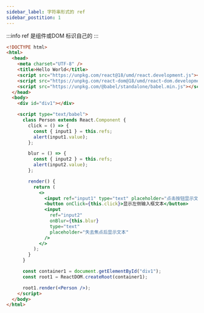 ```yaml
---
sidebar_label: 字符串形式的 ref
sidebar_postition: 1
---
```

:::info
ref 是组件或DOM 标识自己的
:::

```html
<!DOCTYPE html>
<html>
  <head>
    <meta charset="UTF-8" />
    <title>Hello World</title>
    <script src="https://unpkg.com/react@18/umd/react.development.js"></script>
    <script src="https://unpkg.com/react-dom@18/umd/react-dom.development.js"></script>
    <script src="https://unpkg.com/@babel/standalone/babel.min.js"></script>
  </head>
  <body>
    <div id="div1"></div>

    <script type="text/babel">
      class Person extends React.Component {
        click = () => {
          const { input1 } = this.refs;
          alert(input1.value);
        };

        blur = () => {
          const { input2 } = this.refs;
          alert(input2.value);
        };

        render() {
          return (
            <>
              <input ref="input1" type="text" placeholder="点击按钮显示文本" />
              <button onClick={this.click}>显示左侧输入框文本</button>
              <input
                ref="input2"
                onBlur={this.blur}
                type="text"
                placeholder="失去焦点后显示文本"
              />
            </>
          );
        }
      }

      const container1 = document.getElementById("div1");
      const root1 = ReactDOM.createRoot(container1);

      root1.render(<Person />);
    </script>
  </body>
</html>

```